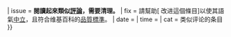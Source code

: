 {{ambox
| name  = Review
| subst = <includeonly>{{subst:</includeonly><includeonly>substcheck}}</includeonly>
| type  = style
| sect  = {{#ifeq:{{{section|}}}|1|章节|条目}}
| issue = '''閱讀起來類似[[Wikipedia:不适合维基百科的文章#維基百科不是發表創新意念的地方|評論]]，需要清理。'''
| fix   = 請幫助[{{fullurl:{{FULLPAGENAME}}|action=edit}} 改进這個條目]以使其語氣[[Wikipedia:中立的观点|中立]]，且符合维基百科的[[Wikipedia:格式手冊|品質標準]]。
| date  = {{{date|}}}
| time  = {{{time|}}}
| cat   = 类似评论的条目
}}<!-- end cleanup --><noinclude>
{{doc}}
</noinclude>
